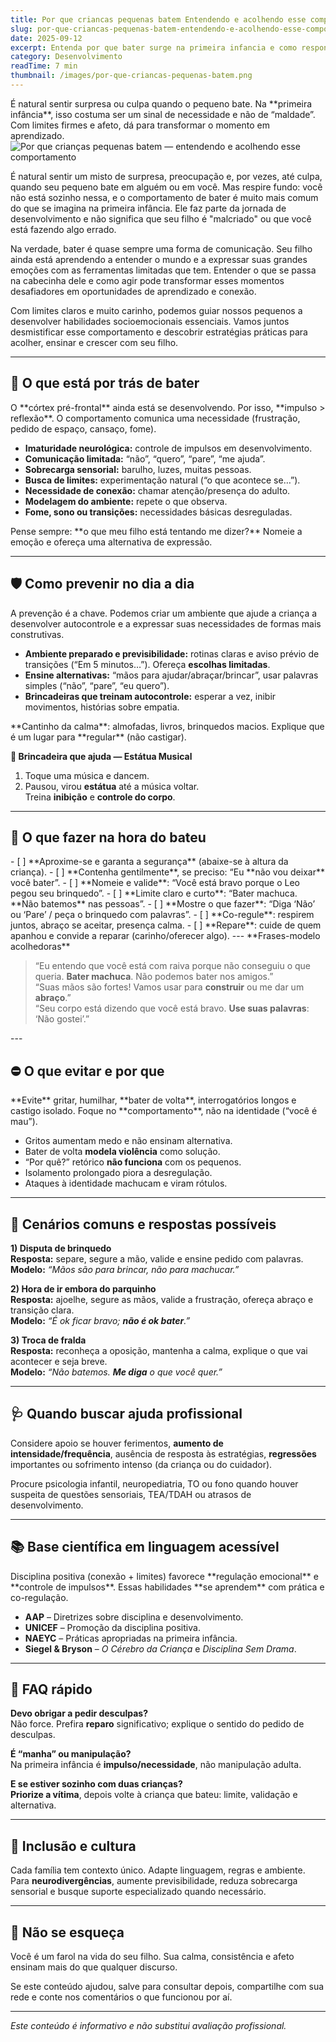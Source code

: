 ```yaml
---
title: Por que criancas pequenas batem Entendendo e acolhendo esse comportamento
slug: por-que-criancas-pequenas-batem-entendendo-e-acolhendo-esse-comportamento
date: 2025-09-12
excerpt: Entenda por que bater surge na primeira infancia e como responder com limites firmes e afeto, transformando conflitos em aprendizado.
category: Desenvolvimento
readTime: 7 min
thumbnail: /images/por-que-criancas-pequenas-batem.png
---
```





<Callout type="info" icon="ℹ️">
É natural sentir surpresa ou culpa quando o pequeno bate. Na **primeira infância**, isso costuma ser um sinal de necessidade e não de “maldade”. Com limites firmes e afeto, dá para transformar o momento em aprendizado.
</Callout>

<Image src="/images/por-que-criancas-pequenas-batem.png" alt="Por que crianças pequenas batem — entendendo e acolhendo esse comportamento" />

É natural sentir um misto de surpresa, preocupação e, por vezes, até culpa, quando seu pequeno bate em alguém ou em você. Mas respire fundo: você não está sozinho nessa, e o comportamento de bater é muito mais comum do que se imagina na primeira infância. Ele faz parte da jornada de desenvolvimento e não significa que seu filho é "malcriado" ou que você está fazendo algo errado.

Na verdade, bater é quase sempre uma forma de comunicação. Seu filho ainda está aprendendo a entender o mundo e a expressar suas grandes emoções com as ferramentas limitadas que tem. Entender o que se passa na cabecinha dele e como agir pode transformar esses momentos desafiadores em oportunidades de aprendizado e conexão.

Com limites claros e muito carinho, podemos guiar nossos pequenos a desenvolver habilidades socioemocionais essenciais. Vamos juntos desmistificar esse comportamento e descobrir estratégias práticas para acolher, ensinar e crescer com seu filho.

---

## 🧠 O que está por trás de bater

<Info icon="🧬">
O **córtex pré-frontal** ainda está se desenvolvendo. Por isso, **impulso > reflexão**. O comportamento comunica uma necessidade (frustração, pedido de espaço, cansaço, fome).
</Info>

- **Imaturidade neurológica:** controle de impulsos em desenvolvimento.
- **Comunicação limitada:** “não”, “quero”, “pare”, “me ajuda”.
- **Sobrecarga sensorial:** barulho, luzes, muitas pessoas.
- **Busca de limites:** experimentação natural (“o que acontece se…”).
- **Necessidade de conexão:** chamar atenção/presença do adulto.
- **Modelagem do ambiente:** repete o que observa.
- **Fome, sono ou transições:** necessidades básicas desreguladas.

<Tip icon="💡">
Pense sempre: **o que meu filho está tentando me dizer?** Nomeie a emoção e ofereça uma alternativa de expressão.
</Tip>

---

## 🛡️ Como prevenir no dia a dia

A prevenção é a chave. Podemos criar um ambiente que ajude a criança a desenvolver autocontrole e a expressar suas necessidades de formas mais construtivas.

- **Ambiente preparado e previsibilidade:** rotinas claras e aviso prévio de transições (“Em 5 minutos…”). Ofereça **escolhas limitadas**.
- **Ensine alternativas:** “mãos para ajudar/abraçar/brincar”, usar palavras simples (“não”, “pare”, “eu quero”).
- **Brincadeiras que treinam autocontrole:** esperar a vez, inibir movimentos, histórias sobre empatia.

<Callout type="tip" icon="🧺">
**Cantinho da calma**: almofadas, livros, brinquedos macios. Explique que é um lugar para **regular** (não castigar).
</Callout>

**🎲 Brincadeira que ajuda — Estátua Musical**  
1) Toque uma música e dancem.  
2) Pausou, virou **estátua** até a música voltar.  
Treina **inibição** e **controle do corpo**.

---

## 🫶 O que fazer na hora do bateu

<Checklist>
- [ ] **Aproxime-se e garanta a segurança** (abaixe-se à altura da criança).
- [ ] **Contenha gentilmente**, se preciso: “Eu **não vou deixar** você bater”.
- [ ] **Nomeie e valide**: “Você está bravo porque o Leo pegou seu brinquedo”.
- [ ] **Limite claro e curto**: “Bater machuca. **Não batemos** nas pessoas”.
- [ ] **Mostre o que fazer**: “Diga ‘Não’ ou ‘Pare’ / peça o brinquedo com palavras”.
- [ ] **Co-regule**: respirem juntos, abraço se aceitar, presença calma.
- [ ] **Repare**: cuide de quem apanhou e convide a reparar (carinho/oferecer algo).
</Checklist>
---
<Info icon="🗣️">
**Frases-modelo acolhedoras**


> “Eu entendo que você está com raiva porque não conseguiu o que queria. **Bater machuca**. Não podemos bater nos amigos.”  
> “Suas mãos são fortes! Vamos usar para **construir** ou me dar um **abraço**.”  
> “Seu corpo está dizendo que você está bravo. **Use suas palavras**: ‘Não gostei’.”
</Info>
---

## ⛔ O que evitar e por que

<Warning icon="⚠️">
**Evite** gritar, humilhar, **bater de volta**, interrogatórios longos e castigo isolado. Foque no **comportamento**, não na identidade (“você é mau”).
</Warning>

- Gritos aumentam medo e não ensinam alternativa.  
- Bater de volta **modela violência** como solução.  
- “Por quê?” retórico **não funciona** com os pequenos.  
- Isolamento prolongado piora a desregulação.  
- Ataques à identidade machucam e viram rótulos.

---

## 🎯 Cenários comuns e respostas possíveis

**1) Disputa de brinquedo**  
**Resposta:** separe, segure a mão, valide e ensine pedido com palavras.  
**Modelo:** _“Mãos são para brincar, não para machucar.”_

**2) Hora de ir embora do parquinho**  
**Resposta:** ajoelhe, segure as mãos, valide a frustração, ofereça abraço e transição clara.  
**Modelo:** _“É ok ficar bravo; **não é ok bater**.”_

**3) Troca de fralda**  
**Resposta:** reconheça a oposição, mantenha a calma, explique o que vai acontecer e seja breve.  
**Modelo:** _“Não batemos. **Me diga** o que você quer.”_

---

## 🩺 Quando buscar ajuda profissional

Considere apoio se houver ferimentos, **aumento de intensidade/frequência**, ausência de resposta às estratégias, **regressões** importantes ou sofrimento intenso (da criança ou do cuidador).

<Callout type="safety" icon="🛡️">
Procure psicologia infantil, neuropediatria, TO ou fono quando houver suspeita de questões sensoriais, TEA/TDAH ou atrasos de desenvolvimento.
</Callout>

---

## 📚 Base científica em linguagem acessível

<Info icon="📖">
Disciplina positiva (conexão + limites) favorece **regulação emocional** e **controle de impulsos**. Essas habilidades **se aprendem** com prática e co-regulação.
</Info>

- **AAP** – Diretrizes sobre disciplina e desenvolvimento.  
- **UNICEF** – Promoção da disciplina positiva.  
- **NAEYC** – Práticas apropriadas na primeira infância.  
- **Siegel & Bryson** – *O Cérebro da Criança* e *Disciplina Sem Drama*.

---

## 💬 FAQ rápido

**Devo obrigar a pedir desculpas?**  
Não force. Prefira **reparo** significativo; explique o sentido do pedido de desculpas.

**É “manha” ou manipulação?**  
Na primeira infância é **impulso/necessidade**, não manipulação adulta.

**E se estiver sozinho com duas crianças?**  
**Priorize a vítima**, depois volte à criança que bateu: limite, validação e alternativa.

---

## 🤝 Inclusão e cultura

Cada família tem contexto único. Adapte linguagem, regras e ambiente. Para **neurodivergências**, aumente previsibilidade, reduza sobrecarga sensorial e busque suporte especializado quando necessário.

---

## 🌟 Não se esqueça

Você é um farol na vida do seu filho. Sua calma, consistência e afeto ensinam mais do que qualquer discurso.

<Tip icon="📝">
Se este conteúdo ajudou, salve para consultar depois, compartilhe com sua rede e conte nos comentários o que funcionou por aí.
</Tip>

---

_Este conteúdo é informativo e não substitui avaliação profissional._
